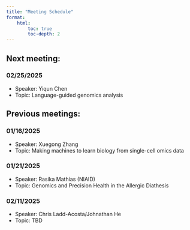 ```yaml
---
title: "Meeting Schedule"
format:
    html:
        toc: true
        toc-depth: 2
---
```


## Next meeting:
### 02/25/2025
*    Speaker: Yiqun Chen
*    Topic: Language-guided genomics analysis

## Previous meetings:
### 01/16/2025
*    Speaker: Xuegong Zhang
*    Topic: Making machines to learn biology from single-cell omics data

### 01/21/2025
*    Speaker: Rasika Mathias (NIAID)
*    Topic: Genomics and Precision Health in the Allergic Diathesis

### 02/11/2025
*    Speaker: Chris Ladd-Acosta/Johnathan He
*    Topic: TBD
